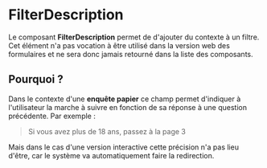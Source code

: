 # FilterDescription

Le composant **FilterDescription** permet de d'ajouter du contexte à un filtre. Cet élément n'a pas vocation à être utilisé dans la version web des formulaires et ne sera donc jamais retourné dans la liste des composants.

## Pourquoi ?

Dans le contexte d'une **enquête papier** ce champ permet d'indiquer à l'utilisateur la marche à suivre en fonction de sa réponse à une question précédente. Par exemple :

> Si vous avez plus de 18 ans, passez à la page 3

Mais dans le cas d'une version interactive cette précision n'a pas lieu d'être, car le système va automatiquement faire la redirection.


